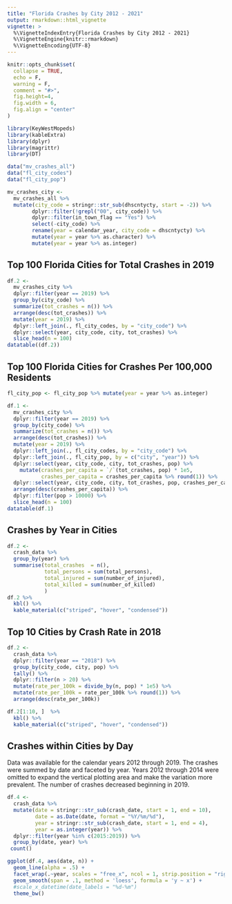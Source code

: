 ```yaml
---
title: "Florida Crashes by City 2012 - 2021"
output: rmarkdown::html_vignette
vignette: >
  %\VignetteIndexEntry{Florida Crashes by City 2012 - 2021}
  %\VignetteEngine{knitr::rmarkdown}
  %\VignetteEncoding{UTF-8}
---
```


```r
knitr::opts_chunk$set(
  collapse = TRUE,
  echo = F,
  warning = F,
  comment = "#>",
  fig.height=4,
  fig.width = 6,
  fig.align = "center"
)
```

```r
library(KeyWestMopeds)
library(kableExtra)
library(dplyr)
library(magrittr)
library(DT)
```

```r
data("mv_crashes_all")
data("fl_city_codes")
data("fl_city_pop")
```

```r
mv_crashes_city <-
  mv_crashes_all %>% 
  mutate(city_code = stringr::str_sub(dhscntycty, start = -2)) %>%
        dplyr::filter(!grepl("00", city_code)) %>%
        dplyr::filter(in_town_flag == "Yes") %>%
        select(-city_code) %>%
        rename(year = calendar_year, city_code = dhscntycty) %>%
        mutate(year = year %>% as.character) %>% 
        mutate(year = year %>% as.integer)
```


## Top 100 Florida Cities for Total Crashes in 2019

```r

df.2 <-
  mv_crashes_city %>% 
  dplyr::filter(year == 2019) %>% 
  group_by(city_code) %>% 
  summarize(tot_crashes = n()) %>% 
  arrange(desc(tot_crashes)) %>% 
  mutate(year = 2019) %>% 
  dplyr::left_join(., fl_city_codes, by = "city_code") %>% 
  dplyr::select(year, city_code, city, tot_crashes) %>% 
  slice_head(n = 100) 
datatable((df.2))

```

## Top 100 Florida Cities for Crashes Per 100,000 Residents

```r
fl_city_pop <- fl_city_pop %>% mutate(year = year %>% as.integer)

df.1 <-
  mv_crashes_city %>% 
  dplyr::filter(year == 2019) %>% 
  group_by(city_code) %>% 
  summarize(tot_crashes = n()) %>% 
  arrange(desc(tot_crashes)) %>% 
  mutate(year = 2019) %>% 
  dplyr::left_join(., fl_city_codes, by = "city_code") %>% 
  dplyr::left_join(., fl_city_pop, by = c("city", "year")) %>% 
  dplyr::select(year, city_code, city, tot_crashes, pop) %>% 
    mutate(crashes_per_capita = `/`(tot_crashes, pop) * 1e5,
           crashes_per_capita = crashes_per_capita %>% round(1)) %>% 
  dplyr::select(year, city_code, city, tot_crashes, pop, crashes_per_capita) %>% 
  arrange(desc(crashes_per_capita)) %>% 
  dplyr::filter(pop > 10000) %>% 
  slice_head(n = 100) 
datatable(df.1)
```


## Crashes by Year in Cities

```r
df.2 <-
  crash_data %>% 
  group_by(year) %>% 
  summarise(total_crashes  = n(),
            total_persons = sum(total_persons),
            total_injured = sum(number_of_injured),
            total_killed = sum(number_of_killed)
            )
df.2 %>% 
  kbl() %>%
  kable_material(c("striped", "hover", "condensed"))
```




## Top 10 Cities by Crash Rate in 2018

```r
df.2 <-
  crash_data %>% 
  dplyr::filter(year == "2018") %>% 
  group_by(city_code, city, pop) %>% 
  tally() %>% 
  dplyr::filter(n > 20) %>% 
  mutate(rate_per_100k = divide_by(n, pop) * 1e5) %>% 
  mutate(rate_per_100k = rate_per_100k %>% round(1)) %>% 
  arrange(desc(rate_per_100k))

df.2[1:10, ]  %>% 
  kbl() %>% 
  kable_material(c("striped", "hover", "condensed"))
```

## Crashes within Cities by Day

Data was available for the calendar years 2012 through 2019.  The crashes were summed by date and faceted by year.  Years 2012 through 2014 were omitted to expand the vertical plotting area and make the variation more prevalent. The number of crashes decreased beginning in 2019. 

```r
df.4 <- 
  crash_data %>% 
  mutate(date = stringr::str_sub(crash_date, start = 1, end = 10),
         date = as.Date(date, format = "%Y/%m/%d"),
         year = stringr::str_sub(crash_date, start = 1, end = 4),
         year = as.integer(year)) %>% 
  dplyr::filter(year %in% c(2015:2019)) %>% 
  group_by(date, year) %>% 
 count()

ggplot(df.4, aes(date, n)) + 
  geom_line(alpha = .5) + 
  facet_wrap(.~year, scales = "free_x", ncol = 1, strip.position = "right") +
  geom_smooth(span = .1, method = 'loess', formula = 'y ~ x') +
  #scale_x_datetime(date_labels = "%d-%m")
  theme_bw()

```


